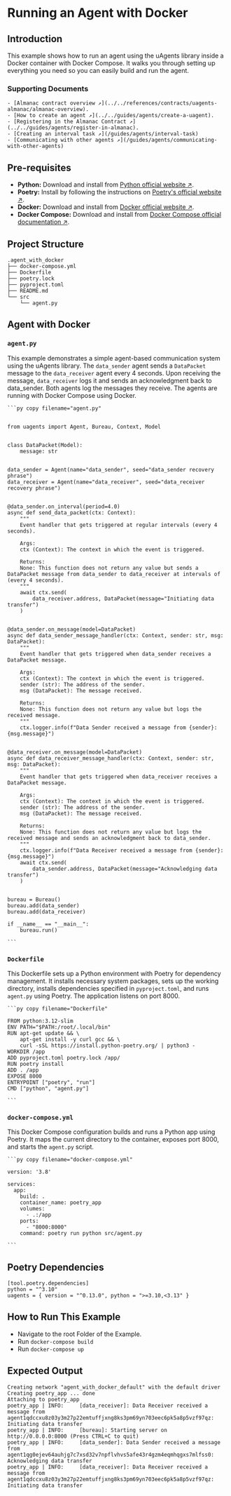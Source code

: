 
# Running an Agent with Docker

## Introduction

This example shows how to run an agent using the uAgents library inside a Docker container with Docker Compose. It walks you through setting up everything you need so you can easily build and run the agent.

### Supporting Documents

    - [Almanac contract overview ↗️](../../references/contracts/uagents-almanac/almanac-overview).
    - [How to create an agent ↗️](../../guides/agents/create-a-uagent).
    - [Registering in the Almanac Contract ↗️](../../guides/agents/register-in-almanac).
    - [Creating an interval task ↗️](/guides/agents/interval-task)
    - [Communicating with other agents ↗️](/guides/agents/communicating-with-other-agents)

## Pre-requisites

- **Python:** Download and install from [Python official website ↗️](https://www.python.org/downloads/).
- **Poetry:** Install by following the instructions on [Poetry's official website ↗️](https://python-poetry.org/docs/#installation).
- **Docker:** Download and install from [Docker official website ↗️](https://docs.docker.com/get-docker/).
- **Docker Compose:** Download and install from [Docker Compose official documentation ↗️](https://docs.docker.com/compose/).

## Project Structure

```
.agent_with_docker
├── docker-compose.yml
├── Dockerfile
├── poetry.lock
├── pyproject.toml
├── README.md
└── src
    └── agent.py
```

## Agent with Docker 

### `agent.py`

This example demonstrates a simple agent-based communication system using the uAgents library. The `data_sender` agent sends a `DataPacket` message to the `data_receiver` agent every 4 seconds. Upon receiving the message, `data_receiver` logs it and sends an acknowledgment back to data_sender. Both agents log the messages they receive. The agents are running with Docker Compose using Docker.

	```py copy filename="agent.py"

	 
	from uagents import Agent, Bureau, Context, Model
	 
	 
	class DataPacket(Model):
	    message: str
	 
	 
	data_sender = Agent(name="data_sender", seed="data_sender recovery phrase")
	data_receiver = Agent(name="data_receiver", seed="data_receiver recovery phrase")
	 
	 
	@data_sender.on_interval(period=4.0)
	async def send_data_packet(ctx: Context):
	    """
	    Event handler that gets triggered at regular intervals (every 4 seconds).
	 
	    Args:
	    ctx (Context): The context in which the event is triggered.
	 
	    Returns:
	    None: This function does not return any value but sends a DataPacket message from data_sender to data_receiver at intervals of (every 4 seconds).
	    """
	    await ctx.send(
	        data_receiver.address, DataPacket(message="Initiating data transfer")
	    )
	 
	 
	@data_sender.on_message(model=DataPacket)
	async def data_sender_message_handler(ctx: Context, sender: str, msg: DataPacket):
	    """
	    Event handler that gets triggered when data_sender receives a DataPacket message.
	 
	    Args:
	    ctx (Context): The context in which the event is triggered.
	    sender (str): The address of the sender.
	    msg (DataPacket): The message received.
	 
	    Returns:
	    None: This function does not return any value but logs the received message.
	    """
	    ctx.logger.info(f"Data Sender received a message from {sender}: {msg.message}")
	 
	 
	@data_receiver.on_message(model=DataPacket)
	async def data_receiver_message_handler(ctx: Context, sender: str, msg: DataPacket):
	    """
	    Event handler that gets triggered when data_receiver receives a DataPacket message.
	 
	    Args:
	    ctx (Context): The context in which the event is triggered.
	    sender (str): The address of the sender.
	    msg (DataPacket): The message received.
	 
	    Returns:
	    None: This function does not return any value but logs the received message and sends an acknowledgment back to data_sender.
	    """
	    ctx.logger.info(f"Data Receiver received a message from {sender}: {msg.message}")
	    await ctx.send(
	        data_sender.address, DataPacket(message="Acknowledging data transfer")
	    )
	 
	 
	bureau = Bureau()
	bureau.add(data_sender)
	bureau.add(data_receiver)
	 
	if __name__ == "__main__":
	    bureau.run()

    ```




### `Dockerfile`

This Dockerfile sets up a Python environment with Poetry for dependency management. It installs necessary system packages, sets up the working directory, installs dependencies specified in `pyproject.toml`, and runs `agent.py` using Poetry. The application listens on port 8000.

	```py copy filename="Dockerfile"

	FROM python:3.12-slim
	ENV PATH="$PATH:/root/.local/bin"
	RUN apt-get update && \
	    apt-get install -y curl gcc && \
	    curl -sSL https://install.python-poetry.org/ | python3 -
	WORKDIR /app
	ADD pyproject.toml poetry.lock /app/
	RUN poetry install
	ADD . /app
	EXPOSE 8000
	ENTRYPOINT ["poetry", "run"]
	CMD ["python", "agent.py"]

    ```



### `docker-compose.yml`
This Docker Compose configuration builds and runs a Python app using Poetry. It maps the current directory to the container, exposes port 8000, and starts the `agent.py` script.

	```py copy filename="docker-compose.yml"

	version: '3.8'
	 
	services:
	  app:
	    build: .
	    container_name: poetry_app
	    volumes:
	      - .:/app
	    ports:
	      - "8000:8000"
	    command: poetry run python src/agent.py

    ```


## Poetry Dependencies

```
[tool.poetry.dependencies]
python = "^3.10"
uagents = { version = "^0.13.0", python = ">=3.10,<3.13" }
```

## How to Run This Example

- Navigate to the root Folder of the Example.
- Run `docker-compose build`
- Run `docker-compose up`

## Expected Output

```
Creating network "agent_with_docker_default" with the default driver
Creating poetry_app ... done
Attaching to poetry_app
poetry_app | INFO:     [data_receiver]: Data Receiver received a message from agent1qdccxu8z03y3m27p22emtuffjxng8ks3pm69yn703eec6pk5a8p5vzf97qz: Initiating data transfer
poetry_app | INFO:     [bureau]: Starting server on http://0.0.0.0:8000 (Press CTRL+C to quit)
poetry_app | INFO:     [data_sender]: Data Sender received a message from agent1qg0ejev64auhjg7c7xsd32v7npflvhvs5afe43r4gzm4eqmhqgxs7mlfss0: Acknowledging data transfer
poetry_app | INFO:     [data_receiver]: Data Receiver received a message from agent1qdccxu8z03y3m27p22emtuffjxng8ks3pm69yn703eec6pk5a8p5vzf97qz: Initiating data transfer
```